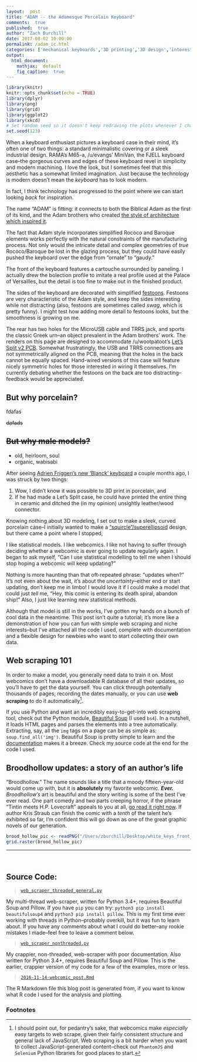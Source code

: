 ```yaml
---
layout:  post
title: "ADAM -- the Adamesque Porcelain Keyboard"
comments:  true
published:  true
author: "Zach Burchill"
date: 2017-08-02 10:00:00
permalink: /adam_ic.html
categories: ['mechanical keyboards','3D printing','3D design','interest check',keyboard,porcelain]
output:
  html_document:
    mathjax:  default
    fig_caption:  true
---
```


```r
library(knitr)
knitr::opts_chunk$set(echo = TRUE)
library(dplyr)
library(png)
library(grid)
library(ggplot2)
library(xkcd)
# Set random seed so it doesn't keep redrawing the plots whenever I change anything
set.seed(123)
```

When a keyboard enthusiast pictures a keyboard case in their mind, it's often one of two things: a standard minimalistic covering or a sleek industrial design. RAMA's M65-a, /u/evangs' MiniVan, the FJELL keyboard case--the gorgeous curves and edges of these keyboard revel in simplicity and modern machining.  I love the look, but I sometimes feel that this aesthetic has a somewhat limited imagination. Just because the technology is modern doesn't mean the *keyboard* has to look modern.

In fact, I think technology has progressed to the point where we can start looking *back* for inspiration. 



The name "ADAM" is fitting: it connects to both the Biblical Adam as the first of its kind, and the Adam brothers who created [the style of architecture which inspired it](http://en.wikipedia.org/wiki/Adam_style).

The fact that Adam style incorporates simplified Rococo and Baroque elements works perfectly with the natural constraints of the manufacturing process.  Not only would the intricate detail and complex geometries of *true* Rococo/Baroque be lost in the glazing process, but they could have easily pushed the keyboard over the edge from "ornate" to "gaudy."

The front of the keyboard features a cartouche surrounded by paneling. I actually drew the bolection profile to imitate a real profile used at the Palace of Versailles, but the detail is too fine to make out in the finished product.

The sides of the keyboard are decorated with simplified [festoons](http://en.wikipedia.org/wiki/Festoon). Festoons are very characteristic of the Adam style, and keep the sides interesting while not distracting (also, festoons are sometimes called *swag*, which is pretty funny). I might test how adding more detail to festoons looks, but the smoothness is growing on me.

The rear has two holes for the MicroUSB cable and TRRS jack, and sports the classic Greek urn--an object prevalent in the Adam brothers' work. The renders on this page are designed to accommodate /u/wootpatoot's [Let's Split v2 PCB](https://github.com/climbalima/let-s-Split-v2). Somewhat frustratingly, the USB and TRRS connections are not symmetrically aligned on the PCB, meaning that the holes in the back cannot be equally spaced. Hand-wired versions of this case will feature nicely symmetric holes for those interested in wiring it themselves.  I'm currently debating whether the festoons on the back are too distracting--feedback would be appreciated.

## But why porcelain?

fdafas

~~dafads~~

## ~~But why male models?~~




* old, heirloom, soul
* organic, wabisabi


After seeing [Adrien Friggeri's new 'Blanck' keyboard](http://medium.com/@friggeri/the-new-blanck-keyboard-c7563c4f9fa) a couple months ago, I was struck by two things:

 1. Wow, I didn't know it was possible to 3D print in porcelain, and
 2. If he had made a Let's Split case, he could have printed the entire thing in ceramic and ditched the (in my opinion) unsightly leather/wood connector.
 
Knowing nothing about 3D modeling, I set out to make a sleek, curved porcelain case--I initially wanted to make a ["squircle"/superellipsoid](http://en.wikipedia.org/wiki/Squircle) design, but there came a point where I stopped,

I like statistical models. I like webcomics. I like not having to suffer through deciding whether a webcomic is ever going to update regularly again. I began to ask myself, "Can I use statistical modelling to tell me when I should stop hoping a webcomic will keep updating?"

Nothing is more haunting than that oft-repeated phrase: "updates when?" It's not even about the wait, it's about the _uncertainty_--either end or start updating, don't keep me in limbo!  I would love it if I could make a model that could just _tell_ me, "Hey, this comic is entering its death spiral, abandon ship!"  Also, I just like learning new statistical methods.

Although that model is still in the works, I've gotten my hands on a bunch of cool data in the meantime.  This post isn't quite a tutorial; it's more like a demonstration of how you can fun with simple web scraping and niche interests--but I've attached all the code I used, complete with documentation and a flexible design for newbies who want to start collecting their own data.

<!--more-->

## Web scraping 101

In order to make a model, you generally need data to train it on.  Most webcomics don't have a downloadable R database of all their updates, so you'll have to get the data yourself.  You can click through potentially thousands of pages, recording the dates manually, or you can use **web scraping** to do it automatically[^1].

If you use Python and want an incredibly easy-to-get-into web scraping tool, check out the Python module, [Beautiful Soup](http://www.crummy.com/software/BeautifulSoup/) (I used `bs4`). In a nutshell, it loads HTML pages and parses the elements into a tree automatically. Extracting, say, all the `img` tags on a page can be as simple as: `soup.find_all('img')`. Beautiful Soup is pretty simple to learn and the [documentation](http://www.crummy.com/software/BeautifulSoup/bs4/doc/) makes it a breeze. Check my source code at the end for the code I used.

## Broodhollow updates: a story of an author's life

"Broodhollow."  The name sounds like a title that a moody fifteen-year-old would come up with, but it is **absolutely** my favorite webcomic. _**Ever.**_ _Broodhollow's_ art is beautiful and the story writing is some of the best I've ever read. One part comedy and two parts creeping horror, if the phrase "Tintin meets H.P. Lovecraft" appeals to you at all, [go read it right now](http://broodhollow.chainsawsuit.com/). If author Kris Straub can finish the comic with a _tenth_ of the talent he's exhibited so far, I'm confident this will go down as one of the great graphic novels of our generation.

```r
brood_hollow_pic <- readPNG("/Users/zburchill/Desktop/white_keys_front_lol.png")
grid.raster(brood_hollow_pic)
```



<hr />
<br />

## Source Code:

> [`web_scraper_threaded_general.py`]({{ site.url }}/code/web-scraping/web_scraper_threaded_general.py)

My multi-thread web-scraper, written for Python 3.4+, requires Beautiful Soup and Pillow. If you have `pip` you can try: `python3 pip install beautifulsoup4` and `python3 pip install pillow`.  This is my first time ever working with threads in Python--probably overkill, but it was fun to learn about. If you have any comments about what I could do better--any rookie mistakes I made--feel free to leave a comment below.

> [`web_scraper_nonthreaded.py`]({{ site.url }}/code/web-scraping/web_scraper_nonthreaded.py)

My crappier, non-threaded, web-scraper with poor documentation. Also written for Python 3.4+, requires Beautiful Soup and Pillow. This is the earlier, crappier version of my code for a few of the examples, more or less.

> [`2016-11-14-webcomic_post.Rmd`]({{ site.url }}/_source/2016-11-14-webcomic_post.Rmd)

The R Markdown file this blog post is generated from, if you want to know what R code I used for the analysis and plotting.

### Footnotes

[^1]: I should point out, for pedantry's sake, that webcomics make _especially_ easy targets to web scrape, given their fairly consistent structure and general lack of JavaScript. Web scraping is a bit harder when you want to collect JavaScript-generated content--check out `PhantomJS` and `Selenium` Python libraries for good places to start.


